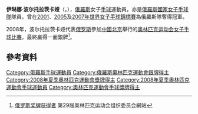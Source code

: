 {{Infobox handball biography
| name                = 伊琳娜·波尔托拉茨卡娅<br/>{{lang|ru|Ирина Полторацкая}}
| image               = <!-- 格式: [[Image:球員相片.jpg|200px]] -->
| fullname            = {{lang|ru|Ирина Игоревна Полторацкая}}
| nationality         = {{RUS}}
| birth_date          = {{Birth date and age|1979|3|12}}
| birth_place         = [[File:Flag_of_the_Ukrainian_Soviet_Socialist_Republic.svg|25px]] [[乌克兰苏维埃社会主义共和国|乌克兰苏维埃社会主义共和国]]
| height              = {{height|m=1.86}}
| weight              = {{weight|kg=70}}
| position            = 
| nickname            =
| currentclub         = 
| clubnumber          = 
| youthyears          = 
| youthclubs          = 
| years               = 
| clubs               = 
| nationalyears       = 
| nationalteam        = 
| nationalcaps(goals) = 
| title               =
| titleyears          =
| titleplace          =
| ntupdate            = 
| medaltable          = 
{{MedalCompetition|[[奧林匹克運動會|奧林匹克運動會]]}}
{{MedalSilver  | [[2008年夏季奧林匹克運動會|2008年 北京]] | [[2008年夏季奧林匹克運動會女子手球比賽|女子隊際]]}}
{{MedalCompetition|[[世界女子手球錦標賽|世界女子手球錦標賽]]}}
{{MedalGold | [[2001年世界女子手球錦標賽|2001年 意大利]] | 女子隊際}}
{{MedalGold | [[2005年世界女子手球錦標賽|2005年 俄羅斯]] | 女子隊際}}
{{MedalGold | [[2007年世界女子手球錦標賽|2007年 法國]] | 女子隊際}}
{{MedalCompetition|[[歐洲女子手球錦標賽|歐洲女子手球錦標賽]]}}
{{MedalSilver | [[2006年歐洲女子手球錦標賽|2006年 瑞典]] | 女子隊際}}
{{MedalBronze | [[2008年歐洲女子手球錦標賽|2008年 馬其頓]] | 女子隊際}}
}}
'''伊琳娜·波尔托拉茨卡娅'''（{{lang-en|Irina Poltoratskaya}}，{{bd|1979年|3月12日}}），[[俄羅斯|俄羅斯]]女子[[手球|手球]]運動員，亦是[[俄羅斯國家女子手球隊|俄羅斯國家女子手球隊]]隊員。曾在[[2001年世界女子手球錦標賽|2001]]、[[2005年世界女子手球錦標賽|2005]]及[[2007年世界女子手球錦標賽|2007年世界女子手球錦標賽]]為俄羅斯隊奪得冠軍。

2008年，波尔托拉茨卡娅代表[[2008年夏季奥林匹克运动会俄罗斯代表团|俄罗斯]]參加[[中國|中國]][[北京|北京]]舉行的[[2008年夏季奥林匹克运动会|奥林匹克运动会]][[2008年夏季奧林匹克運動會女子手球比賽|女子手球比賽]]，最終贏得一面銀牌<ref>[http://ipv6.beijing2008.cn/myresults/WRM/CHI/INF/GL/92A/RUS_T.shtml 俄罗斯奖牌获得者]{{dead link|date=2017年11月 |bot=InternetArchiveBot |fix-attempted=yes }} 第29届奥林匹克运动会组织委员会網站</ref>。

==參考資料==
{{Reflist}}
{{2008年夏季奧運會俄羅斯國家女子手球隊}}

{{DEFAULTSORT:Poltoratskaya, Irina}}
[[Category:俄羅斯手球運動員|Category:俄羅斯手球運動員]]
[[Category:俄羅斯奧林匹克運動會銀牌得主|Category:俄羅斯奧林匹克運動會銀牌得主]]
[[Category:2008年夏季奧林匹克運動會獎牌得主|Category:2008年夏季奧林匹克運動會獎牌得主]]
[[Category:2008年夏季奧林匹克運動會手球運動員|Category:2008年夏季奧林匹克運動會手球運動員]]
[[Category:奧林匹克運動會手球獎牌得主|Category:奧林匹克運動會手球獎牌得主]]